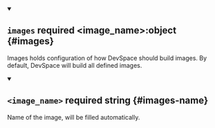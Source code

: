 


<details className="config-field" data-expandable="true" open>
<summary>

## `images` <span className="config-field-required" data-required="false">required</span> <span className="config-field-type">&lt;image_name&gt;:object</span> <span className="config-field-default"></span> <span className="config-field-enum"></span> {#images}

Images holds configuration of how DevSpace should build images. By default, DevSpace will build all defined images.

</summary>


<details className="config-field" data-expandable="true"open>
<summary>

## `<image_name>` <span className="config-field-required" data-required="true">required</span> <span className="config-field-type">string</span> <span className="config-field-default"></span> <span className="config-field-enum"></span> {#images-name}

Name of the image, will be filled automatically.

</summary>

<PartialImagesreference />


</details>


</details>
